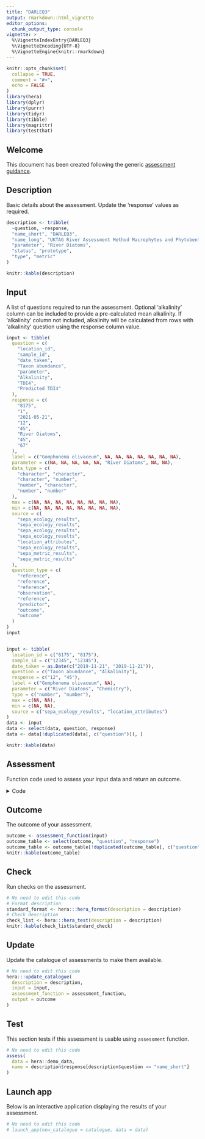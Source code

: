 ```yaml
---
title: "DARLEQ3"
output: rmarkdown::html_vignette
editor_options: 
  chunk_output_type: console
vignette: >
  %\VignetteIndexEntry{DARLEQ3}
  %\VignetteEncoding{UTF-8}  
  %\VignetteEngine{knitr::rmarkdown}
---
```


```r
knitr::opts_chunk$set(
  collapse = TRUE,
  comment = "#>",
  echo = FALSE
)
library(hera)
library(dplyr)
library(purrr)
library(tidyr)
library(tibble)
library(magrittr)
library(testthat)
```

## Welcome

This document has been created following the generic [assessment guidance](https://ecodata1.github.io/hera/articles/development_guide.html).

<!-- Create a new regulatory assessment by updating the code info below, for guidance see https://ecodata1.github.io/hera/articles/development_guide.html  -->

## Description

Basic details about the assessment. Update the 'response' values as required.

```r
description <- tribble(
  ~question, ~response,
  "name_short", "DARLEQ3",
  "name_long", "UKTAG River Assessment Method Macrophytes and Phytobenthos",
  "parameter", "River Diatoms",
  "status", "prototype",
  "type", "metric"
)

knitr::kable(description)
```

## Input

A list of questions required to run the assessment. Optional 'alkalinity' column can be included to provide a pre-calculated mean alkalinity. If 'alkalinity' column not included, alkalinity will be calculated from rows with 'alkalinity' question using the response column value.

```r
input <- tibble(
  question = c(
    "location_id",
    "sample_id",
    "date_taken",
    "Taxon abundance",
    "parameter",
    "Alkalinity",
    "TDI4",
    "Predicted TDI4"
  ),
  response = c(
    "8175",
    "1",
    "2021-05-21",
    "12",
    "45",
    "River Diatoms",
    "45",
    "67"
  ),
  label = c("Gomphonema olivaceum", NA, NA, NA, NA, NA, NA, NA),
  parameter = c(NA, NA, NA, NA, NA, "River Diatoms", NA, NA),
  data_type = c(
    "character", "character",
    "character", "number",
    "number", "character",
    "number", "number"
  ),
  max = c(NA, NA, NA, NA, NA, NA, NA, NA),
  min = c(NA, NA, NA, NA, NA, NA, NA, NA),
  source = c(
    "sepa_ecology_results",
    "sepa_ecology_results",
    "sepa_ecology_results",
    "sepa_ecology_results",
    "location_attributes",
    "sepa_ecology_results",
    "sepa_metric_results",
    "sepa_metric_results"
  ),
  question_type = c(
    "reference",
    "reference",
    "reference",
    "observation",
    "reference",
    "predictor",
    "outcome",
    "outcome"
  )
)
input


input <- tibble(
  location_id = c("8175", "8175"),
  sample_id = c("12345", "12345"),
  date_taken = as.Date(c("2019-11-21", "2019-11-21")),
  question = c("Taxon abundance", "Alkalinity"),
  response = c("12", "45"),
  label = c("Gomphonema olivaceum", NA),
  parameter = c("River Diatoms", "Chemistry"),
  type = c("number", "number"),
  max = c(NA, NA),
  min = c(NA, NA),
  source = c("sepa_ecology_results", "location_attributes")
)
data <- input
data <- select(data, question, response)
data <- data[!duplicated(data[, c("question")]), ]

knitr::kable(data)
```

## Assessment

Function code used to assess your input data and return an outcome. 
  
<details>
  <summary>Code</summary>

```r
assessment_function <- function(data, metric = "TDI5LM") {
  require(dplyr)
  require(tidyr)
  require(magrittr)
  require(tibble)
  # Get alkalinity predictor if not present...
  if (!any(names(data) %in% "alkalinity")) {
    # predictor table for alkalinity if "chemistry_site" variable
    predictors <- utils::read.csv(
      system.file("extdat",
        "predictors.csv",
        package = "hera"
      ),
      stringsAsFactors = FALSE, check.names = FALSE
    )
    predictors$location_id <- as.character(predictors$location_id)
     predictors$date <- as.Date(predictors$date)
    predictors <- arrange(predictors, dplyr::desc(date))
    if (!any(names(data) %in% "chemistry_site")) {
      data <- left_join(data, predictors, by = c("location_id"),
                        multiple = "first")
    }


    if (!any(names(data) %in% c("alkalinity"))) {
      message("calculating alklainity...")
      alk <- hera:::mean_alkalinity(data)
      data$alkalinity <- NULL
      data <- inner_join(data, alk, by = join_by("sample_id" == "sample_number"))
    }
  }
  data <- filter(data, question == "Taxon abundance" &
    parameter == "River Diatoms")
  data$response <- as.numeric(data$response)
  data$alkalinity[is.na(data$alkalinity)] <- 75

  data$alkalinity <- as.numeric(data$alkalinity)
  # Combine mean alkalinity with other site headers
  header <- data %>%
    mutate(
      "SampleID" = as.factor(sample_id),
      "DATE_TAKEN" = as.Date(date_taken, tz = "GB")
    ) %>%
    select("SampleID",
      "SiteID" = "location_id",
      "SAMPLE_DATE" = "date_taken",
      "Alkalinity" = "alkalinity"
    ) %>%
    unique()

  # Loch samples also require an Alkalinity 'type';
  # 'HA' - High Alkalninty etc
  # This will be ignored if running river classification
  header$lake_TYPE <- NA
  header$lake_TYPE[header$Alkalinity > 50] <- "HA"
  header$lake_TYPE[header$Alkalinity >= 10 &
    header$Alkalinity <= 50] <- "MA"
  header$lake_TYPE[header$Alkalinity < 10] <- "LA"

  header$SiteID <- as.character(header$SiteID)
  ## Important: Arrange to match order of 'diatom_data' data frame.
  header <- arrange(header, SampleID)

  # Prepare dataframe of 'diatom_data' -------------------------------
  # Include columns for each diatom ID (from NEMS Dares table)
  # responses are abundances.
  # dataframe row.names are SAMPLE_NUMBER.

  # DARES table
  # - must use table from NEMS - this links TAXON to TAXONLD code
  dares_table <- darleq3::darleq3_taxa
  # Filter for taxon abundance only
  diatom_taxon_abundance <- data %>%
    filter(question == "taxon abundance" |
      question == "Taxon abundance")

  # Trim whitespace in Taxon name to help join.
  diatom_taxon_abundance$label <- trimws(diatom_taxon_abundance$label)
  dares_table$TaxonNameSEPA <- trimws(dares_table$TaxonNameSEPA)
  # Join to S_TAXON_DARES table using Taxon name.
  if (any(names(diatom_taxon_abundance) %in% c("taxon_ids"))) {
    diatom_taxonname <- diatom_taxon_abundance %>%
      select(
        "location_id",
        "sample_id",
        "taxon_ids",
        "label",
        "response",
        "date_taken"
      ) %>%
      inner_join(dares_table[, c("TaxonName", "TaxonId", "TaxonNameSEPA")],
        by = c("taxon_ids" = "TaxonId")
      )
    diatom_taxonname$TaxonId <- diatom_taxonname$taxon_ids
  } else {
    diatom_taxonname <- diatom_taxon_abundance %>%
      select(
        "location_id",
        "sample_id",
        "label",
        "response",
        "date_taken"
      ) %>%
      inner_join(dares_table[, c("TaxonName", "TaxonId", "TaxonNameSEPA")],
        by = c("label" = "TaxonNameSEPA")
      )
  }
  # Make sure numeric
  diatom_taxonname$response <-
    as.numeric(as.character(diatom_taxonname$response))
  # Sum response if duplicate taxon names entered within a single sample
  diatom_tidied <- diatom_taxonname %>%
    group_by(sample_id, TaxonId, label, date_taken) %>%
    summarise(response = sum(response, na.rm = TRUE), .groups = "drop")

  # Arrange to keep in same order as 'taxon_names' data.frame
  diatom_tidied <- diatom_tidied %>%
    ungroup() %>%
    arrange(label) %>%
    select(-"label")

  # DARLEQ3 requires Taxon IDs and responses pivoted into wide format
  diatom_data <- diatom_tidied %>% pivot_wider(
    names_from = TaxonId,
    values_from = response,
  )
  diatom_data[is.na(diatom_data)] <- 0


  # Arrange by sampled_date to match order of 'header' data frame.
  diatom_data <- arrange(diatom_data, sample_id)
  # darleq3 requires row.names equal SAMPLE_NUMBER. Must convert
  # to be data.frame first (row.names deprecated on tibble).
  diatom_data <- data.frame(diatom_data, check.names = FALSE)
  row.names(diatom_data) <- diatom_data$sample_id
  diatom_data <- select(diatom_data, -"sample_id", -"date_taken")

  # Prepare dataframe of 'taxon_names'  ------------------------------
  # include columns 'TaxonCode','TaxonName'
  taxon_names <- diatom_taxonname %>%
    select(
      "TaxonCode" = "TaxonId",
      "TaxonName" = "TaxonName"
    ) %>%
    unique()
  taxon_names <- arrange(taxon_names, TaxonName)

  # Combine dataframes into named list ------------------------
  header <- data.frame(header)
  header <- header[header$SampleID %in% row.names(diatom_data), ]
  header <- header[!duplicated(header$SampleID), ]
  row.names(header) <- header$SampleID
  header$SampleID <- as.character(header$SampleID)
  header$SAMPLE_DATE <- as.Date(header$SAMPLE_DATE)
  output <- darleq3::calc_Metric(diatom_data, metric)
  output <- darleq3::calc_EQR(output,
    header,
    truncate_EQR = TRUE,
    verbose = TRUE
  )

  sample <- output$EQR
  sample <- sample %>% mutate_all(as.character)
  sample <- pivot_longer(sample,
    cols = c(-SampleID, -SiteID, -SAMPLE_DATE),
    names_to = "question",
    values_to = "response"
  )
  sample <- select(sample, -"SAMPLE_DATE")
  names(sample) <- c("sample_id", "location_id", "question", "response")

  location <- output$Uncertainty
  location <- location %>% mutate_all(as.character)
  location <- pivot_longer(location,
    cols = c(-SiteID),
    names_to = "question",
    values_to = "response"
  )
  names(location) <- c("location_id", "question", "response")
  results <- bind_rows(sample, location)
  results$parameter <- "Phytobenthos (diatoms)"
  results <- mutate(results,
    question = ifelse(question == "WFDClass",
      "Class",
      question
    )
  )

  years <- data %>%
    mutate("year" = lubridate::year(date_taken)) %>%
    filter(parameter == "River Diatoms") %>%
    group_by(location_id) %>%
    summarise("response" = paste(unique(.$year), collapse = ","))

  years$question <- "Years included"
  years$parameter <- "Phytobenthos (diatoms)"
  results <- bind_rows(results, years)
  return(results)
}
```

</details>

## Outcome

The outcome of your assessment.

```r
outcome <- assessment_function(input)
outcome_table <- select(outcome, "question", "response")
outcome_table <- outcome_table[!duplicated(outcome_table[, c("question")]), ]
knitr::kable(outcome_table)
```

## Check

Run checks on the assessment.

```r
# No need to edit this code
# Format description
standard_format <- hera:::hera_format(description = description)
# Check description
check_list <- hera:::hera_test(description = description)
knitr::kable(check_list$standard_check)
```

## Update

Update the catalogue of assessments to make them available.

```r
# No need to edit this code
hera:::update_catalogue(
  description = description,
  input = input,
  assessment_function = assessment_function,
  output = outcome
)
```

<!-- Remember to rebuild the package before testing!  -->

## Test

This section tests if this assessment is usable using `assessment` function.

```r
# No need to edit this code
assess(
  data = hera::demo_data,
  name = description$response[description$question == "name_short"]
)
```

## Launch app

Below is an interactive application displaying the results of your assessment.

```r
# No need to edit this code
# launch_app(new_catalogue = catalogue, data = data)
```
